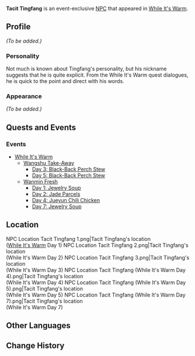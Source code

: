 {{Meta
<!-- Remove this template after adding the missing info -->
|missing_NPC_profile  = yes
}}
{{Character Infobox
|type             = Event NPC
|image            = NPC Tacit Tingfang.png
|realname         = Tingfang
|region           = Liyue
}}
'''Tacit Tingfang''' is an event-exclusive [[NPC]] that appeared in [[While It's Warm]].

==Profile==
<!-- detailed story/lore information goes here -->
''(To be added.)''

===Personality===
Not much is known about Tingfang's personality, but his nickname suggests that he is quite explicit. From the While It's Warm quest dialogues, he is quick to the point and direct with his words.

===Appearance===
''(To be added.)''

==Quests and Events==
===Events===
*[[While It's Warm]]
**[[Wangshu Take-Away]]
***[[Wangshu Take-Away#Day 3 &mdash; Black-Back Parch Stew|Day 3: Black-Back Perch Stew]]
***[[Wangshu Take-Away#Day 5 &mdash; Black-Back Parch Stew|Day 5: Black-Back Perch Stew]]
**[[Wanmin Fresh]]
***[[Wanmin Fresh#Day 1 &mdash; Jewelry Soup|Day 1: Jewelry Soup]]
***[[Wanmin Fresh#Day 2 &mdash; Jade Parcels|Day 2: Jade Parcels]]
***[[Wanmin Fresh#Day 4 &mdash; Jueyun Chili Chicken|Day 4: Jueyun Chili Chicken]]
***[[Wanmin Fresh#Day 7 &mdash; Jewelry Soup|Day 7: Jewelry Soup]]

==Location==
<gallery hideaddbutton="true" captionalign="center">
NPC Location Tacit Tingfang 1.png|Tacit Tingfang's location<br />([[While It's Warm]] Day 1)
NPC Location Tacit Tingfang 2.png|Tacit Tingfang's location<br />(While It's Warm Day 2)
NPC Location Tacit Tingfang 3.png|Tacit Tingfang's location<br />(While It's Warm Day 3)
NPC Location Tacit Tingfang (While It's Warm Day 4).png|Tacit Tingfang's location<br />(While It's Warm Day 4)
NPC Location Tacit Tingfang (While It's Warm Day 5).png|Tacit Tingfang's location<br />(While It's Warm Day 5)
NPC Location Tacit Tingfang (While It's Warm Day 7).png|Tacit Tingfang's location<br />(While It's Warm Day 7)
</gallery>

==Other Languages==
{{Other Languages|default_hidden = 1
|en      = Tacit Tingfang
|zhs     = 寡言的廷方
|zhs_rm  = Guǎyán de Tíngfāng
|zht     = 寡言的廷方
|zht_rm  = Guǎyán de Tíngfāng
|ja      = 無口な廷方
|ja_rm   = Mukuchi-na Teihou{{Assumed}}
|ko      = {{tt|과묵|寡默}}한 {{tt|정|廷}}봉
|ko_rm   = Gwamukhan Jeongbong
|es      = El Taciturno Tingfang
|fr      = Tingfang le taciturne
|ru      = Молчаливый Тин Фан
|th      = Tingfang ผู้เงียบขรึม
|th_rm   = Tingfang Phu Ngiap Khruem
|vi      = Tingfang Ít Nói
|de      = Schweigsamer Tingfang
|id      = Tacit Tingfang
|pt      = Tingfang Calado
}}

==Change History==
{{Change History|1.1}}